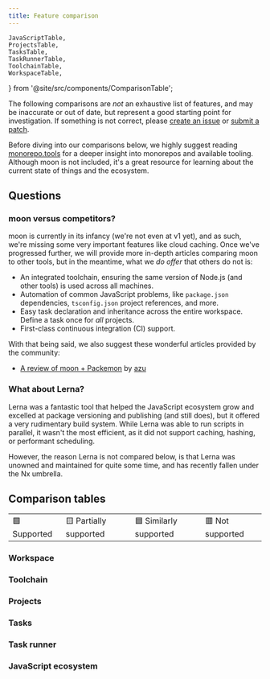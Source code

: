 ```yaml
---
title: Feature comparison
---
```


	JavaScriptTable,
	ProjectsTable,
	TasksTable,
	TaskRunnerTable,
	ToolchainTable,
	WorkspaceTable,
} from '@site/src/components/ComparisonTable';

The following comparisons are _not_ an exhaustive list of features, and may be inaccurate or out of
date, but represent a good starting point for investigation. If something is not correct, please
[create an issue](https://github.com/moonrepo/moon/issues) or
[submit a patch](https://github.com/moonrepo/moon/blob/master/website/src/components/ComparisonTable.tsx).

Before diving into our comparisons below, we highly suggest reading
[monorepo.tools](https://monorepo.tools/) for a deeper insight into monorepos and available tooling.
Although moon is not included, it's a great resource for learning about the current state of things
and the ecosystem.

## Questions

### moon versus competitors?

moon is currently in its infancy (we're not even at v1 yet), and as such, we're missing some very
important features like cloud caching. Once we've progressed further, we will provide more in-depth
articles comparing moon to other tools, but in the meantime, what we _do offer_ that others do not
is:

- An integrated toolchain, ensuring the same version of Node.js (and other tools) is used across all
  machines.
- Automation of common JavaScript problems, like `package.json` dependencies, `tsconfig.json`
  project references, and more.
- Easy task declaration and inheritance across the entire workspace. Define a task once for _all_
  projects.
- First-class continuous integration (CI) support.

With that being said, we also suggest these wonderful articles provided by the community:

- [A review of moon + Packemon](https://azu.github.io/slide/2022/moa/moon-packemon.html) by
  [azu](https://twitter.com/azu_re)

### What about Lerna?

Lerna was a fantastic tool that helped the JavaScript ecosystem grow and excelled at package
versioning and publishing (and still does), but it offered a very rudimentary build system. While
Lerna was able to run scripts in parallel, it wasn't the most efficient, as it did not support
caching, hashing, or performant scheduling.

However, the reason Lerna is not compared below, is that Lerna was unowned and maintained for quite
some time, and has recently fallen under the Nx umbrella.

## Comparison tables

<table>
	<tr>
		<td>🟩 Supported</td>
		<td>🟨 Partially supported</td>
		<td>🟦 Similarly supported</td>
		<td>🟥 Not supported</td>
	</tr>
</table>

### Workspace

<WorkspaceTable />

### Toolchain

<ToolchainTable />

### Projects

<ProjectsTable />

### Tasks

<TasksTable />

### Task runner

<TaskRunnerTable />

### JavaScript ecosystem

<JavaScriptTable />
